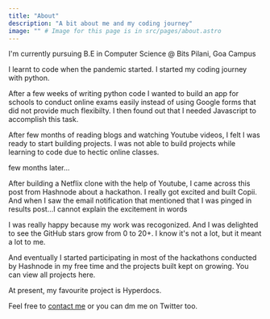 ```yaml
---
title: "About"
description: "A bit about me and my coding journey"
image: "" # Image for this page is in src/pages/about.astro
---
```


I'm currently pursuing B.E in Computer Science @ Bits Pilani, Goa Campus

I learnt to code when the pandemic started. I started my coding journey with python.

After a few weeks of writing python code I wanted to build an app for schools to conduct online exams easily instead of using Google forms that did not provide much flexibilty. I then found out that I needed Javascript to accomplish this task.

After few months of reading blogs and watching Youtube videos, I felt I was ready to start building projects. I was not able to build projects while learning to code due to hectic online classes.

few months later...

After building a Netflix clone with the help of Youtube, I came across this post from Hashnode about a hackathon. I really got excited and built Copii. And when I saw the email notification that mentioned that I was pinged in results post...I cannot explain the excitement in words

I was really happy because my work was recogonized. And I was delighted to see the GitHub stars grow from 0 to 20+. I know it's not a lot, but it meant a lot to me.

And eventually I started participating in most of the hackathons conducted by Hashnode in my free time and the projects built kept on growing. You can view all projects here.

At present, my favourite project is Hyperdocs.

Feel free to [contact me](/contact) or you can dm me on Twitter too.

